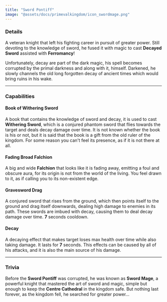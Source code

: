 ```yaml
---
title: "Sword Pontiff"
image: "@assets/docs/primevalkingdom/icon_swordmage.png"
---
```


### Details

A veteran knight that left his fighting career in pursuit of greater power. Still devoting to the knowledge of sword, he fused it with magic to cast **Decayed Sword** assisted with **Ferromancy**!

Unfortunately, decay are part of the dark magic, his spell becomes corrupted by the primal darkness and along with it, himself. Darkened, he slowly channels the old long forgotten decay of ancient times which would bring ruins in his wake.

---

### Capabilities

<Tabs client:load>

<Tab name="Main Attack">

#### Book of Withering Sword

A book that contains the knowledge of sword and decay, it is used to cast **Withering Sword**, which is a conjured phantom sword that flies towards the target and deals decay damage over time. It is not known whether the book is his or not, but it is said that the book is a gift from the old ruler of the kingdom. For some reason you can't feel its presence, as if it is not there at all.

#### Fading Broad Falchion

A big and wide **Falchion** that looks like it is fading away, emitting a foul and obscure aura, for its origin is not from the world of the living. You feel drawn to it, as if calling you to its non-existent edge.

</Tab>

<Tab name="Ability">

#### Gravesword Drag

A conjured sword that rises from the ground, which then points itself to the ground and drag itself downwards, dealing high damage to enemies in its path. These swords are imbued with decay, causing them to deal decay damage over time. **7** seconds cooldown.

</Tab>

<Tab name="Effects">

#### Decay

A decaying effect that makes target loses max health over time while also taking damage. It lasts for **7** seconds. This effects can be caused by all of his attacks, and it is also the main source of his damage.

</Tab>

</Tabs>

---

### Trivia

<Accordion client:load title="Past?">

Before the **Sword Pontiff** was corrupted, he was known as **Sword Mage**, a powerful knight that mastered the art of sword and magic, simple but enough to keep the **Centre Cathedral** in the kingdom safe. But nothing last forever, as the kingdom fell, he searched for greater power...

</Accordion>
